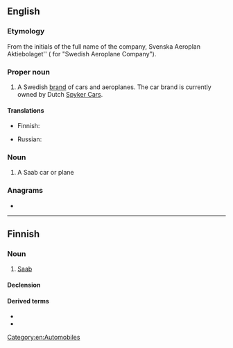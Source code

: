 {{also|saab}}
==English==
{{wikipedia}}

===Etymology===
From the initials of the full name of the company, Svenska Aeroplan Aktiebolaget'' ({{etyl|sv|en}} for "Swedish Aeroplane Company").

===Proper noun===
{{head|en|proper noun}}

# A Swedish [[brand]] of cars and aeroplanes. The car brand is currently owned by Dutch [[w:Spyker Cars|Spyker Cars]].

====Translations====
{{trans-top|Swedish brand of cars and aeroplanes}}
* Finnish: {{t|fi|Saab}}
{{trans-mid}}
* Russian: {{t|ru|Сааб}}
{{trans-bottom}}

===Noun===
{{en-noun}}

# A Saab car or plane

===Anagrams===
* {{anagrams|en|a=aabs|AABs|BSAA|Basa|SABA|Saba|abas|baas|basa|saba|à bas}}

[[Category:en:Automobiles]]

----

==Finnish==

===Noun===
{{fi-noun}}

# [[#English|Saab]] {{qualifier|brand, car of that brand}}

====Declension====
{{fi-decl-risti|i=0|Saab|||a}}

====Derived terms====
* {{l|fi|saabismi}}
* {{l|fi|saabisti}}